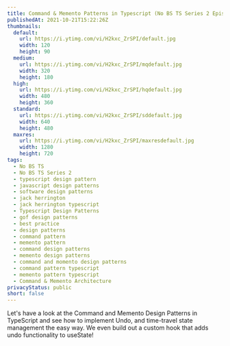 ```yaml
---
title: Command & Memento Patterns in Typescript (No BS TS Series 2 Episode 4)
publishedAt: 2021-10-21T15:22:26Z
thumbnails:
  default:
    url: https://i.ytimg.com/vi/H2kxc_ZrSPI/default.jpg
    width: 120
    height: 90
  medium:
    url: https://i.ytimg.com/vi/H2kxc_ZrSPI/mqdefault.jpg
    width: 320
    height: 180
  high:
    url: https://i.ytimg.com/vi/H2kxc_ZrSPI/hqdefault.jpg
    width: 480
    height: 360
  standard:
    url: https://i.ytimg.com/vi/H2kxc_ZrSPI/sddefault.jpg
    width: 640
    height: 480
  maxres:
    url: https://i.ytimg.com/vi/H2kxc_ZrSPI/maxresdefault.jpg
    width: 1280
    height: 720
tags:
  - No BS TS
  - No BS TS Series 2
  - typescript design pattern
  - javascript design patterns
  - software design patterns
  - jack herrington
  - jack herrington typescript
  - Typescript Design Patterns
  - gof design patterns
  - best practice
  - design patterns
  - command pattern
  - memento pattern
  - command design patterns
  - memento design patterns
  - command and momento design patterns
  - command pattern typescript
  - memento pattern typescript
  - Command & Memento Architecture
privacyStatus: public
short: false
---
```

  
Let's have a look at the Command and Memento Design Patterns in TypeScript and see how to implement Undo, and time-travel state management the easy way. We even build out a custom hook that adds undo functionality to useState!
